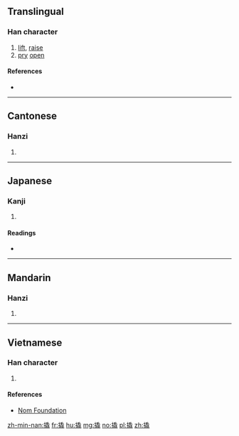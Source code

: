 ==Translingual==

===Han character===
{{Han char|rn=64|rad=手|as=12|sn=15|four=52014|canj=QHUU|ids=⿰扌毳}}

# [[lift]], [[raise]]
# [[pry]] [[open]]

====References====
* {{Han ref|kx=0456.140|dkj=12746|dj=0805.100|hdz=31959.020|uh=64AC|ud=25772|bh=BCC0|bd=48320}}

----

==Cantonese==

===Hanzi===
{{yue-hanzi|jyut=[[giu6]], [[hiu3]]|y=giu6, hiu3}}

# {{defn|lang=yue|sort=手12}}

----

==Japanese==

===Kanji===
{{ja-kanji|grade=|rs=手12}}

# {{defn|lang=ja|sort=手12}}

====Readings====
* {{ja-readings|on=[[きょう]] (kyō)|kun=[[あげる]] (ageru)}}

----

==Mandarin==

===Hanzi===
{{cmn-hanzi|pin=[[qiào]] ([[qiao4]]), [[bō]] ([[bo1]]), [[bǒ]] ([[bo3]])|wg=ch'iao<sup>4</sup>, po<sup>1</sup>, po<sup>3</sup>}}

# {{defn|lang=cmn|sort=手12}}

----

==Vietnamese==

===Han character===
{{vi-readings|rs=手12|hanviet=khiêu}}

# {{defn|lang=vi|sort=手12}}

====References====
* [http://nomfoundation.org/common/nom_details.php?codepoint=64ac Nom Foundation]

[[zh-min-nan:撬]]
[[fr:撬]]
[[hu:撬]]
[[mg:撬]]
[[no:撬]]
[[pl:撬]]
[[zh:撬]]